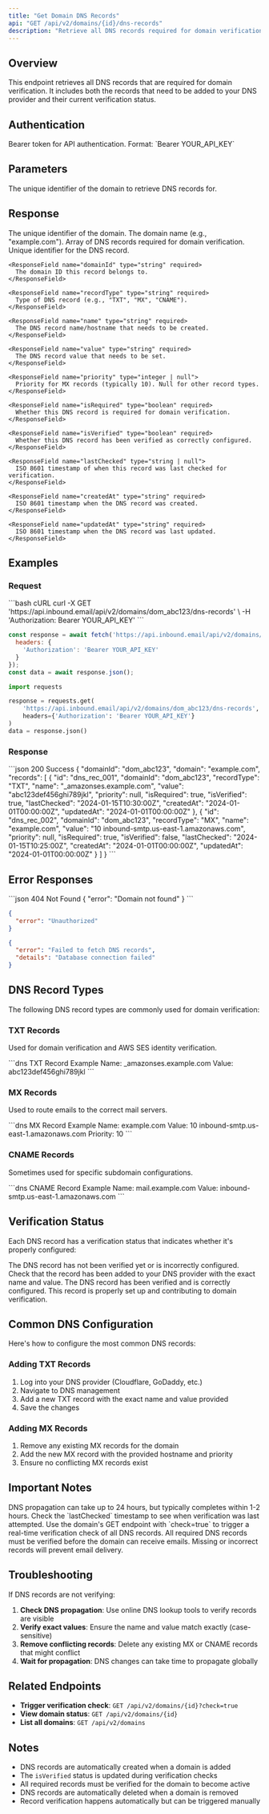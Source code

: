 ```yaml
---
title: "Get Domain DNS Records"
api: "GET /api/v2/domains/{id}/dns-records"
description: "Retrieve all DNS records required for domain verification including their current verification status"
---
```


## Overview

This endpoint retrieves all DNS records that are required for domain verification. It includes both the records that need to be added to your DNS provider and their current verification status.

## Authentication

<ParamField header="Authorization" type="string" required>
  Bearer token for API authentication. Format: `Bearer YOUR_API_KEY`
</ParamField>

## Parameters

<ParamField path="id" type="string" required>
  The unique identifier of the domain to retrieve DNS records for.
</ParamField>

## Response

<ResponseField name="domainId" type="string" required>
  The unique identifier of the domain.
</ResponseField>

<ResponseField name="domain" type="string" required>
  The domain name (e.g., "example.com").
</ResponseField>

<ResponseField name="records" type="array" required>
  Array of DNS records required for domain verification.
  
  <Expandable title="DNS record properties">
    <ResponseField name="id" type="string" required>
      Unique identifier for the DNS record.
    </ResponseField>
    
    <ResponseField name="domainId" type="string" required>
      The domain ID this record belongs to.
    </ResponseField>
    
    <ResponseField name="recordType" type="string" required>
      Type of DNS record (e.g., "TXT", "MX", "CNAME").
    </ResponseField>
    
    <ResponseField name="name" type="string" required>
      The DNS record name/hostname that needs to be created.
    </ResponseField>
    
    <ResponseField name="value" type="string" required>
      The DNS record value that needs to be set.
    </ResponseField>
    
    <ResponseField name="priority" type="integer | null">
      Priority for MX records (typically 10). Null for other record types.
    </ResponseField>
    
    <ResponseField name="isRequired" type="boolean" required>
      Whether this DNS record is required for domain verification.
    </ResponseField>
    
    <ResponseField name="isVerified" type="boolean" required>
      Whether this DNS record has been verified as correctly configured.
    </ResponseField>
    
    <ResponseField name="lastChecked" type="string | null">
      ISO 8601 timestamp of when this record was last checked for verification.
    </ResponseField>
    
    <ResponseField name="createdAt" type="string" required>
      ISO 8601 timestamp when the DNS record was created.
    </ResponseField>
    
    <ResponseField name="updatedAt" type="string" required>
      ISO 8601 timestamp when the DNS record was last updated.
    </ResponseField>
  </Expandable>
</ResponseField>

## Examples

### Request

<RequestExample>
```bash cURL
curl -X GET 'https://api.inbound.email/api/v2/domains/dom_abc123/dns-records' \
  -H 'Authorization: Bearer YOUR_API_KEY'
```

```javascript JavaScript
const response = await fetch('https://api.inbound.email/api/v2/domains/dom_abc123/dns-records', {
  headers: {
    'Authorization': 'Bearer YOUR_API_KEY'
  }
});
const data = await response.json();
```

```python Python
import requests

response = requests.get(
    'https://api.inbound.email/api/v2/domains/dom_abc123/dns-records',
    headers={'Authorization': 'Bearer YOUR_API_KEY'}
)
data = response.json()
```
</RequestExample>

### Response

<ResponseExample>
```json 200 Success
{
  "domainId": "dom_abc123",
  "domain": "example.com",
  "records": [
    {
      "id": "dns_rec_001",
      "domainId": "dom_abc123",
      "recordType": "TXT",
      "name": "_amazonses.example.com",
      "value": "abc123def456ghi789jkl",
      "priority": null,
      "isRequired": true,
      "isVerified": true,
      "lastChecked": "2024-01-15T10:30:00Z",
      "createdAt": "2024-01-01T00:00:00Z",
      "updatedAt": "2024-01-01T00:00:00Z"
    },
    {
      "id": "dns_rec_002",
      "domainId": "dom_abc123",
      "recordType": "MX",
      "name": "example.com",
      "value": "10 inbound-smtp.us-east-1.amazonaws.com",
      "priority": null,
      "isRequired": true,
      "isVerified": false,
      "lastChecked": "2024-01-15T10:25:00Z",
      "createdAt": "2024-01-01T00:00:00Z",
      "updatedAt": "2024-01-01T00:00:00Z"
    }
  ]
}
```
</ResponseExample>

## Error Responses

<ResponseExample>
```json 404 Not Found
{
  "error": "Domain not found"
}
```

```json 401 Unauthorized
{
  "error": "Unauthorized"
}
```

```json 500 Internal Server Error
{
  "error": "Failed to fetch DNS records",
  "details": "Database connection failed"
}
```
</ResponseExample>

## DNS Record Types

The following DNS record types are commonly used for domain verification:

### TXT Records
Used for domain verification and AWS SES identity verification.

<CodeGroup>
```dns TXT Record Example
Name: _amazonses.example.com
Value: abc123def456ghi789jkl
```
</CodeGroup>

### MX Records
Used to route emails to the correct mail servers.

<CodeGroup>
```dns MX Record Example
Name: example.com
Value: 10 inbound-smtp.us-east-1.amazonaws.com
Priority: 10
```
</CodeGroup>

### CNAME Records
Sometimes used for specific subdomain configurations.

<CodeGroup>
```dns CNAME Record Example
Name: mail.example.com
Value: inbound-smtp.us-east-1.amazonaws.com
```
</CodeGroup>

## Verification Status

Each DNS record has a verification status that indicates whether it's properly configured:

<Steps>
<Step title="Not Verified (isVerified: false)">
  The DNS record has not been verified yet or is incorrectly configured.
  
  <Warning>
  Check that the record has been added to your DNS provider with the exact name and value.
  </Warning>
</Step>

<Step title="Verified (isVerified: true)">
  The DNS record has been verified and is correctly configured.
  
  <Check>
  This record is properly set up and contributing to domain verification.
  </Check>
</Step>
</Steps>

## Common DNS Configuration

Here's how to configure the most common DNS records:

### Adding TXT Records
1. Log into your DNS provider (Cloudflare, GoDaddy, etc.)
2. Navigate to DNS management
3. Add a new TXT record with the exact name and value provided
4. Save the changes

### Adding MX Records
1. Remove any existing MX records for the domain
2. Add the new MX record with the provided hostname and priority
3. Ensure no conflicting MX records exist

## Important Notes

<Info>
DNS propagation can take up to 24 hours, but typically completes within 1-2 hours. Check the `lastChecked` timestamp to see when verification was last attempted.
</Info>

<Tip>
Use the domain's GET endpoint with `check=true` to trigger a real-time verification check of all DNS records.
</Tip>

<Warning>
All required DNS records must be verified before the domain can receive emails. Missing or incorrect records will prevent email delivery.
</Warning>

## Troubleshooting

If DNS records are not verifying:

1. **Check DNS propagation**: Use online DNS lookup tools to verify records are visible
2. **Verify exact values**: Ensure the name and value match exactly (case-sensitive)
3. **Remove conflicting records**: Delete any existing MX or CNAME records that might conflict
4. **Wait for propagation**: DNS changes can take time to propagate globally

## Related Endpoints

- **Trigger verification check**: `GET /api/v2/domains/{id}?check=true`
- **View domain status**: `GET /api/v2/domains/{id}`
- **List all domains**: `GET /api/v2/domains`

## Notes

- DNS records are automatically created when a domain is added
- The `isVerified` status is updated during verification checks
- All required records must be verified for the domain to become active
- DNS records are automatically deleted when a domain is removed
- Record verification happens automatically but can be triggered manually 
